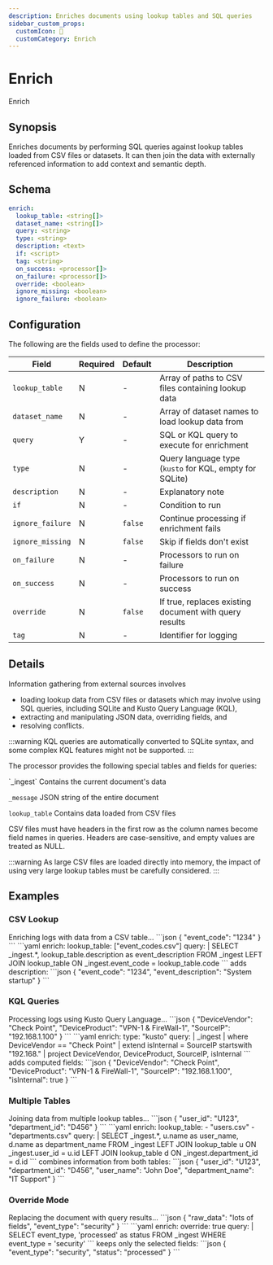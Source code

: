 ```yaml
---
description: Enriches documents using lookup tables and SQL queries
sidebar_custom_props: 
  customIcon: 💠
  customCategory: Enrich
---
```


# Enrich

<span className="theme-doc-version-badge badge badge--primary">Enrich</span>

## Synopsis

Enriches documents by performing SQL queries against lookup tables loaded from CSV files or datasets. It can then join the data with externally referenced information to add context and semantic depth.

## Schema

```yaml {2-5}
enrich:
  lookup_table: <string[]>
  dataset_name: <string[]>
  query: <string>
  type: <string>
  description: <text>
  if: <script>
  tag: <string>
  on_success: <processor[]>
  on_failure: <processor[]>
  override: <boolean>
  ignore_missing: <boolean>
  ignore_failure: <boolean>
```

## Configuration

The following are the fields used to define the processor:

|Field|Required|Default|Description|
|---|---|---|---|
|`lookup_table`|N|-|Array of paths to CSV files containing lookup data|
|`dataset_name`|N|-|Array of dataset names to load lookup data from|
|`query`|Y|-|SQL or KQL query to execute for enrichment|
|`type`|N|-|Query language type (`kusto` for KQL, empty for SQLite)|
|`description`|N|-|Explanatory note|
|`if`|N|-|Condition to run|
|`ignore_failure`|N|`false`|Continue processing if enrichment fails|
|`ignore_missing`|N|`false`|Skip if fields don't exist|
|`on_failure`|N|-|Processors to run on failure|
|`on_success`|N|-|Processors to run on success|
|`override`|N|`false`|If true, replaces existing document with query results|
|`tag`|N|-|Identifier for logging|

## Details

Information gathering from external sources involves

* loading lookup data from CSV files or datasets which may involve using SQL queries, including SQLite and Kusto Query Language (KQL),
* extracting and manipulating JSON data, overriding fields, and
* resolving conflicts.

:::warning
KQL queries are automatically converted to SQLite syntax, and some complex KQL features might not be supported.
:::

The processor provides the following special tables and fields for queries:

<TermTable>
  <TermCol>`_ingest`</TermCol>
  <DefCol>Contains the current document's data</DefCol>

  <TermCol>`_message`</TermCol>
  <DefCol>JSON string of the entire document</DefCol>

  <TermCol>`lookup_table`</TermCol>
  <DefCol>Contains data loaded from CSV files</DefCol>
</TermTable>

CSV files must have headers in the first row as the column names become field names in queries. Headers are case-sensitive, and empty values are treated as NULL.

:::warning
As large CSV files are loaded directly into memory, the impact of using very large lookup tables must be carefully considered.
:::

## Examples

### CSV Lookup

<ExampleGrid>
  <CommentCol>
    Enriching logs with data from a CSV table...
  </CommentCol>
  <CodeCol>
    ```json
    {
      "event_code": "1234"
    }
    ```
    ```yaml
    enrich:
      lookup_table: ["event_codes.csv"]
      query: |
          SELECT 
            _ingest.*,
            lookup_table.description as event_description
          FROM _ingest
          LEFT JOIN lookup_table
          ON _ingest.event_code = lookup_table.code
    ```
  </CodeCol>
  <CommentCol>
    adds description:
  </CommentCol>
  <CodeCol>
    ```json
    {
      "event_code": "1234",
      "event_description": "System startup"
    }
    ```
  </CodeCol>
</ExampleGrid>

### KQL Queries

<ExampleGrid>
  <CommentCol>
    Processing logs using Kusto Query Language...
  </CommentCol>
  <CodeCol>
    ```json
    {
      "DeviceVendor": "Check Point",
      "DeviceProduct": "VPN-1 & FireWall-1",
      "SourceIP": "192.168.1.100"
    }
    ```
    ```yaml
    enrich:
      type: "kusto"
      query: |
          _ingest
          | where DeviceVendor == "Check Point"
          | extend isInternal = SourceIP startswith "192.168."
          | project DeviceVendor, DeviceProduct, SourceIP, isInternal
    ```
  </CodeCol>
  <CommentCol>
    adds computed fields:
  </CommentCol>
  <CodeCol>
    ```json
    {
      "DeviceVendor": "Check Point",
      "DeviceProduct": "VPN-1 & FireWall-1",
      "SourceIP": "192.168.1.100",
      "isInternal": true
    }
    ```
  </CodeCol>
</ExampleGrid>

### Multiple Tables

<ExampleGrid>
  <CommentCol>
    Joining data from multiple lookup tables...
  </CommentCol>
  <CodeCol>
    ```json
    {
      "user_id": "U123",
      "department_id": "D456"
    }
    ```
    ```yaml
    enrich:
      lookup_table: 
        - "users.csv"
        - "departments.csv"
      query: |
          SELECT 
            _ingest.*,
            u.name as user_name,
            d.name as department_name
          FROM _ingest
          LEFT JOIN lookup_table u ON _ingest.user_id = u.id
          LEFT JOIN lookup_table d ON _ingest.department_id = d.id
    ```
  </CodeCol>
  <CommentCol>
    combines information from both tables:
  </CommentCol>
  <CodeCol>
    ```json
    {
      "user_id": "U123",
      "department_id": "D456",
      "user_name": "John Doe",
      "department_name": "IT Support"
    }
    ```
  </CodeCol>
</ExampleGrid>

### Override Mode

<ExampleGrid>
  <CommentCol>
    Replacing the document with query results...
  </CommentCol>
  <CodeCol>
    ```json
    {
      "raw_data": "lots of fields",
      "event_type": "security"
    }
    ```
    ```yaml
    enrich:
      override: true
      query: |
          SELECT event_type, 
                 'processed' as status
          FROM _ingest
          WHERE event_type = 'security'
    ```
  </CodeCol>
  <CommentCol>
    keeps only the selected fields:
  </CommentCol>
  <CodeCol>
    ```json
    {
      "event_type": "security",
      "status": "processed"
    }
    ```
  </CodeCol>
</ExampleGrid>
